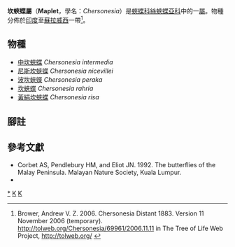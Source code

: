 {{NoteTA|G1=Butterfly}}
{{Automatic Taxobox
| taxon = Chersonesia
| authority = Distant, 1883
| image = Common Maplet (Chersonesia risa) at Samsing, Duars, WB W IMG 6193.jpg
| image_caption = [[黃絹坎蛺蝶|黃絹坎蛺蝶]] <br />''Chersonesia risa''
| type_species = [[坎蛺蝶|坎蛺蝶]]<br />''Cyrestis rahria''
| type_species_authority = Moore, [1858]
| subdivision_ranks = 物種
| subdivision = 共5種，詳見正文。
| synonyms =
}}

'''坎蛺蝶屬'''（'''Maplet'''，學名：''Chersonesia''）是[[蛺蝶科|蛺蝶科]][[絲蛺蝶亞科|絲蛺蝶亞科]]中的一[[屬_(生物)|屬]]。物種分佈於[[印度|印度]]至[[蘇拉威西|蘇拉威西]]一帶<ref>Brower, Andrew V. Z. 2006. Chersonesia Distant 1883. Version 11 November 2006 (temporary). http://tolweb.org/Chersonesia/69961/2006.11.11 {{Wayback|url=http://tolweb.org/Chersonesia/69961/2006.11.11 |date=20160326002850 }} in The Tree of Life Web Project, http://tolweb.org/ {{Wayback|url=http://tolweb.org/ |date=20110515100516 }}</ref>。

== 物種 ==
* [[中坎蛺蝶|中坎蛺蝶]] ''Chersonesia intermedia''
* [[尼斯坎蛺蝶|尼斯坎蛺蝶]] ''Chersonesia nicevillei''
* [[波坎蛺蝶|波坎蛺蝶]] ''Chersonesia peraka''
* [[坎蛺蝶|坎蛺蝶]] ''Chersonesia rahria''
* [[黃絹坎蛺蝶|黃絹坎蛺蝶]] ''Chersonesia risa''

== 腳註 ==
{{reflist}}

== 參考文獻 ==
{{Commons category|Chersonesia}}
* Corbet AS, Pendlebury HM, and Eliot JN. 1992. The butterflies of the Malay Peninsula. Malayan Nature Society, Kuala Lumpur.
* {{Cite book | author = 寿建新 周尧 李宇飞 | title = 世界蝴蝶分類名錄 | location = 中國 | publisher = 陝西科學技術出版社 | date = 2006-04-01 | ISBN = 9787536936768 | language= zh-hans }}

{{絲蛺蝶亞科|state=expanded}}
{{Taxonbar}}
[[Category:坎蛺蝶屬|*]]
[[Category:絲蛺蝶亞科|K]]
[[Category:_1883年描述的分类群|K]]
